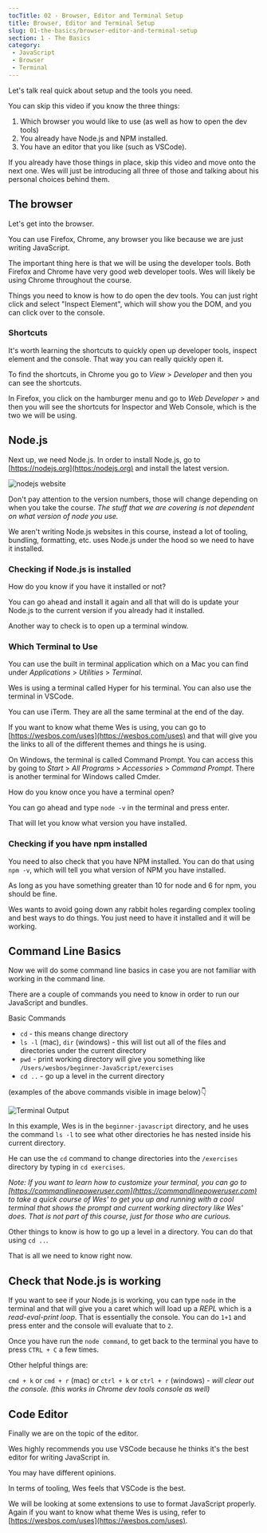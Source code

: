 ```yaml
---
tocTitle: 02 - Browser, Editor and Terminal Setup
title: Browser, Editor and Terminal Setup
slug: 01-the-basics/browser-editor-and-terminal-setup
section: 1 - The Basics
category:
 - JavaScript
 - Browser
 - Terminal
---
```


Let's talk real quick about setup and the tools you need.

You can skip this video if you know the three things:

1. Which browser you would like to use (as well as how to open the dev tools)
1. You already have Node.js and NPM installed.
1. You have an editor that you like (such as VSCode).

If you already have those things in place, skip this video and move onto the next one. Wes will just be introducing all three of those and talking about his personal choices behind them.

## The browser

Let's get into the browser.

You can use Firefox, Chrome, any browser you like because we are just writing JavaScript.

The important thing here is that we will be using the developer tools. Both Firefox and Chrome have very good web developer tools. Wes will likely be using Chrome throughout the course.

Things you need to know is how to do open the dev tools. You can just right click and select "Inspect Element", which will show you the DOM, and you can click over to the console.

### Shortcuts

It's worth learning the shortcuts to quickly open up developer tools, inspect element and the console. That way you can really quickly open it.

To find the shortcuts, in Chrome you go to _View_ > _Developer_ and then you can see the shortcuts.

In Firefox, you click on the hamburger menu and go to _Web Developer_ > and then you will see the shortcuts for Inspector and Web Console, which is the two we will be using.

## Node.js

Next up, we need Node.js. In order to install Node.js, go to [https://nodejs.org](https:/nodejs.org) and install the latest version.

![nodejs website](/node.js-website.png)

Don't pay attention to the version numbers, those will change depending on when you take the course. _The stuff that we are covering is not dependent on what version of node you use._

We aren't writing Node.js websites in this course, instead a lot of tooling, bundling, formatting, etc. uses Node.js under the hood so we need to have it installed.

### Checking if Node.js is installed

How do you know if you have it installed or not?

You can go ahead and install it again and all that will do is update your Node.js to the current version if you already had it installed.

Another way to check is to open up a terminal window.

### Which Terminal to Use

You can use the built in terminal application which on a Mac you can find under _Applications_ > _Utilities_ > _Terminal_.

Wes is using a terminal called Hyper for his terminal. You can also use the terminal in VSCode.

You can use iTerm. They are all the same terminal at the end of the day.

If you want to know what theme Wes is using, you can go to [https://wesbos.com/uses](https://wesbos.com/uses) and that will give you the links to all of the different themes and things he is using.

On Windows, the terminal is called Command Prompt. You can access this by going to _Start_ > _All Programs_ > _Accessories_ > _Command Prompt_. There is another terminal for Windows called Cmder.

How do you know once you have a terminal open?

You can go ahead and type `node -v` in the terminal and press enter.

That will let you know what version you have installed.

### Checking if you have npm installed

You need to also check that you have NPM installed. You can do that using `npm -v`, which will tell you what version of NPM you have installed.

As long as you have something greater than 10 for node and 6 for npm, you should be fine.

Wes wants to avoid going down any rabbit holes regarding complex tooling and best ways to do things. You just need to have it installed and it will be working.

## Command Line Basics

Now we will do some command line basics in case you are not familiar with working in the command line.

There are a couple of commands you need to know in order to run our JavaScript and bundles.

Basic Commands

* `cd` - this means change directory
* `ls -l` (mac), `dir` (windows) - this will list out all of the files and directories under the current directory
* `pwd` - print working directory will give you something like `/Users/wesbos/beginner-JavaScript/exercises`
* `cd ..` - go up a level in the current directory

(examples of the above commands visible in image below)👇

![Terminal Output](/example-terminal-output.png)

In this example, Wes is in the `beginner-javascript` directory, and he uses the command `ls -l` to see what other directories he has nested inside his current directory.

He can use the `cd` command to change directories into the `/exercises` directory by typing in `cd exercises`.

_Note: If you want to learn how to customize your terminal, you can go to [https://commandlinepoweruser.com](https://commandlinepoweruser.com) to take a quick course of Wes' to get you up and running with a cool terminal that shows the prompt and current working directory like Wes' does. That is not part of this course, just for those who are curious._

Other things to know is how to go up a level in a directory. You can do that using `cd ..`.

That is all we need to know right now.

## Check that Node.js is working

If you want to see if your Node.js is working, you can type `node` in the terminal and that will give you a caret which will load up a *REPL* which is a *read-eval-print loop*. That is essentially the console. You can do `1+1` and press enter and the console will evaluate that to `2`.

Once you have run the `node command`, to get back to the terminal you have to press `CTRL + C` a few times.

Other helpful things are:

`cmd + k` or `cmd + r` (mac) or `ctrl + k` or `ctrl + r` (windows) - _will clear out the console. (this works in Chrome dev tools console as well)_

## Code Editor

Finally we are on the topic of the editor.

Wes highly recommends you use VSCode because he thinks it's the best editor for writing JavaScript in.

You may have different opinions.

In terms of tooling, Wes feels that VSCode is the best.

We will be looking at some extensions to use to format JavaScript properly. Again if you want to know what theme Wes is using, refer to [https://wesbos.com/uses](https://wesbos.com/uses).
